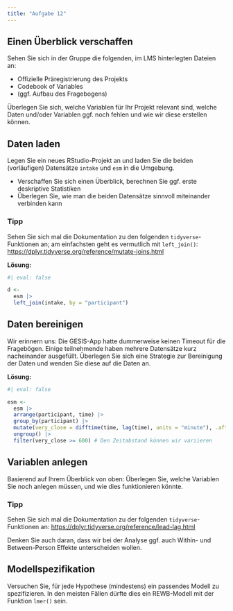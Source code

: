 ```yaml
---
title: "Aufgabe 12"
---
```


## Einen Überblick verschaffen

Sehen Sie sich in der Gruppe die folgenden, im LMS hinterlegten Dateien an:

- Offizielle Präregistrierung des Projekts
- Codebook of Variables
- (ggf. Aufbau des Fragebogens)

Überlegen Sie sich, welche Variablen für Ihr Projekt relevant sind, welche Daten und/oder Variablen ggf. noch fehlen und wie wir diese erstellen können.

## Daten laden

Legen Sie ein neues RStudio-Projekt an und laden Sie die beiden (vorläufigen) Datensätze `intake` und `esm` in die Umgebung.

- Verschaffen Sie sich einen Überblick, berechnen Sie ggf. erste deskriptive Statistiken
- Überlegen Sie, wie man die beiden Datensätze sinnvoll miteinander verbinden kann

:::{.callout-tip}
### Tipp
Sehen Sie sich mal die Dokumentation zu den folgenden `tidyverse`-Funktionen an; am einfachsten geht es vermutlich mit `left_join()`: <https://dplyr.tidyverse.org/reference/mutate-joins.html>
:::

**Lösung:**

```r
#| eval: false

d <-
  esm |>
  left_join(intake, by = "participant")
```

## Daten bereinigen

Wir erinnern uns: Die GESIS-App hatte dummerweise keinen Timeout für die Fragebögen. Einige teilnehmende haben mehrere Datensätze kurz nacheinander ausgefüllt. Überlegen Sie sich eine Strategie zur Bereinigung der Daten und wenden Sie diese auf die Daten an.

**Lösung:**

```r
#| eval: false

esm <-
  esm |>
  arrange(participant, time) |>
  group_by(participant) |>
  mutate(very_close = difftime(time, lag(time), units = "minute"), .after = time) |>
  ungroup() |>
  filter(very_close >= 600) # Den Zeitabstand können wir variieren
```

## Variablen anlegen

Basierend auf Ihrem Überblick von oben: Überlegen Sie, welche Variablen Sie noch anlegen müssen, und wie dies funktionieren könnte.

:::{.callout-tip}
### Tipp
Sehen Sie sich mal die Dokumentation zu der folgenden `tidyverse`-Funktionen an: <https://dplyr.tidyverse.org/reference/lead-lag.html>

Denken Sie auch daran, dass wir bei der Analyse ggf. auch Within- und Between-Person Effekte unterscheiden wollen.
:::

## Modellspezifikation

Versuchen Sie, für jede Hypothese (mindestens) ein passendes Modell zu spezifizieren. In den meisten Fällen dürfte dies ein REWB-Modell mit der Funktion `lmer()` sein.